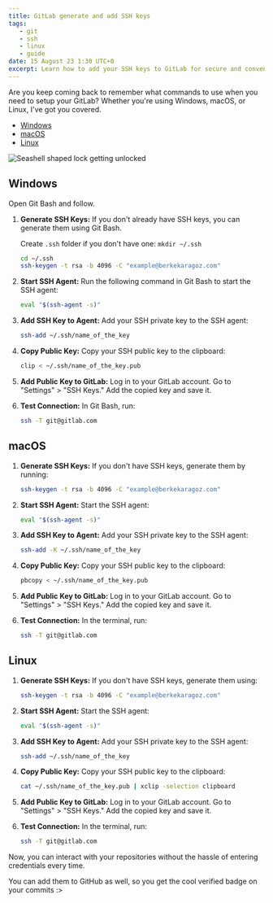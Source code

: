 ```yaml
---
title: GitLab generate and add SSH keys
tags:
   - git
   - ssh
   - linux
   - guide
date: 15 August 23 1:30 UTC+0
excerpt: Learn how to add your SSH keys to GitLab for secure and convenient authentication on Windows, macOS, and Linux systems.
---
```


Are you keep coming back to remember what commands to use when you need to setup your GitLab?
Whether you're using Windows, macOS, or Linux, I've got you covered.

-  [Windows](#windows)
-  [macOS](#macos)
-  [Linux](#linux)

<Image
   priority
   src="/assets/posts/gitlab-add-ssh-keys/cover.webp"
   alt="Seashell shaped lock getting unlocked"
   width={512}
   height={512}
   placeholder="blur"
   blurDataURL="data:image/png;base64,iVBORw0KGgoAAAANSUhEUgAAAAIAAAACCAIAAAD91JpzAAAAAXNSR0IArs4c6QAAAARnQU1BAACxjwv8YQUAAAAJcEhZcwAADsMAAA7DAcdvqGQAAAAVSURBVBhXY6ivr/9/bh4DEPx/eBAALY4GiuCp2EkAAAAASUVORK5CYII="
/>

## Windows

Open Git Bash and follow.

1. **Generate SSH Keys:**
   If you don't already have SSH keys, you can generate them using Git Bash.

   Create `.ssh` folder if you don't have one: `mkdir ~/.ssh`

   ```bash
   cd ~/.ssh
   ssh-keygen -t rsa -b 4096 -C "example@berkekaragoz.com"
   ```

2. **Start SSH Agent:**
   Run the following command in Git Bash to start the SSH agent:

   ```bash
   eval "$(ssh-agent -s)"
   ```

3. **Add SSH Key to Agent:**
   Add your SSH private key to the SSH agent:

   ```bash
   ssh-add ~/.ssh/name_of_the_key
   ```

4. **Copy Public Key:**
   Copy your SSH public key to the clipboard:

   ```bash
   clip < ~/.ssh/name_of_the_key.pub
   ```

5. **Add Public Key to GitLab:**
   Log in to your GitLab account. Go to "Settings" > "SSH Keys." Add the copied key and save it.

6. **Test Connection:**
   In Git Bash, run:

   ```bash
   ssh -T git@gitlab.com
   ```

## macOS

1. **Generate SSH Keys:**
   If you don't have SSH keys, generate them by running:

   ```bash
   ssh-keygen -t rsa -b 4096 -C "example@berkekaragoz.com"
   ```

2. **Start SSH Agent:**
   Start the SSH agent:

   ```bash
   eval "$(ssh-agent -s)"
   ```

3. **Add SSH Key to Agent:**
   Add your SSH private key to the SSH agent:

   ```bash
   ssh-add -K ~/.ssh/name_of_the_key
   ```

4. **Copy Public Key:**
   Copy your SSH public key to the clipboard:

   ```bash
   pbcopy < ~/.ssh/name_of_the_key.pub
   ```

5. **Add Public Key to GitLab:**
   Log in to your GitLab account. Go to "Settings" > "SSH Keys." Add the copied key and save it.

6. **Test Connection:**
   In the terminal, run:

   ```bash
   ssh -T git@gitlab.com
   ```

## Linux

1. **Generate SSH Keys:**
   If you don't have SSH keys, generate them using:

   ```bash
   ssh-keygen -t rsa -b 4096 -C "example@berkekaragoz.com"
   ```

2. **Start SSH Agent:**
   Start the SSH agent:

   ```bash
   eval "$(ssh-agent -s)"
   ```

3. **Add SSH Key to Agent:**
   Add your SSH private key to the SSH agent:

   ```bash
   ssh-add ~/.ssh/name_of_the_key
   ```

4. **Copy Public Key:**
   Copy your SSH public key to the clipboard:

   ```bash
   cat ~/.ssh/name_of_the_key.pub | xclip -selection clipboard
   ```

5. **Add Public Key to GitLab:**
   Log in to your GitLab account. Go to "Settings" > "SSH Keys." Add the copied key and save it.

6. **Test Connection:**
   In the terminal, run:

   ```bash
   ssh -T git@gitlab.com
   ```

Now, you can interact with your repositories without the hassle of entering credentials every time.

You can add them to GitHub as well, so you get the cool verified badge on your commits :>
